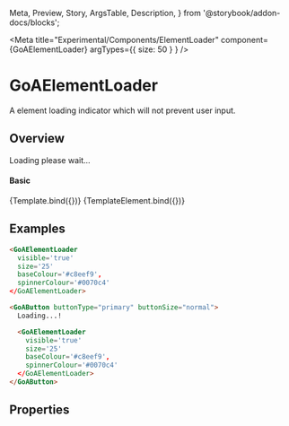 
  Meta,
  Preview,
  Story,
  ArgsTable,
  Description,
} from '@storybook/addon-docs/blocks';

<Meta
  title="Experimental/Components/ElementLoader"
  component={GoAElementLoader}
  argTypes={{
      size: 50
      }
    }
 />

# GoAElementLoader

A element loading indicator which will not prevent user input.

## Overview
  <div>
    <GoAElementLoader {...args} />
  </div>


  <div>
  <GoAButton buttonType="primary" buttonSize="normal">
    Loading please wait...
    <GoAElementLoader {...args} />
  </GoAButton>
  </div>

#### Basic

<Canvas>
  <Story name="Basic" height={200}
    args={{
      visible: true,
      size: 50,
      baseColour: '#c8eef9',
      spinnerColour: '#0070c4'
    }}
  >
    {Template.bind({})}
  </Story>
  <Story name="ElementLoader" height={200}
    args={{
      visible: true,
      size: 15,
      baseColour: '#0070c4',
      spinnerColour: '#c8eef9'
    }}
  >
    {TemplateElement.bind({})}
  </Story>
</Canvas>



## Examples

```html
<GoAElementLoader
  visible='true'
  size='25'
  baseColour='#c8eef9',
  spinnerColour='#0070c4'
</GoAElementLoader>

<GoAButton buttonType="primary" buttonSize="normal">
  Loading...!

  <GoAElementLoader
    visible='true'
    size='25'
    baseColour='#c8eef9',
    spinnerColour='#0070c4'
  </GoAElementLoader>
</GoAButton>
```

## Properties

<Description of={GoAElementLoader} />
<ArgsTable of={GoAElementLoader} />
